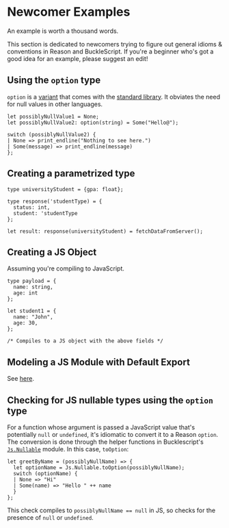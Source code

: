 # Newcomer Examples

An example is worth a thousand words.

This section is dedicated to newcomers trying to figure out general idioms & conventions in Reason and BuckleScript. If you're a beginner who's got a good idea for an example, please suggest an edit!

## Using the `option` type

`option` is a [variant](variant.md) that comes with the [standard library](//reasonml.github.io/api/index.html). It obviates the need for null values in other languages.

```reason
let possiblyNullValue1 = None;
let possiblyNullValue2: option(string) = Some("Hello@");

switch (possiblyNullValue2) {
| None => print_endline("Nothing to see here.")
| Some(message) => print_endline(message)
};
```

## Creating a parametrized type

```reason
type universityStudent = {gpa: float};

type response('studentType) = {
  status: int,
  student: 'studentType
};

let result: response(universityStudent) = fetchDataFromServer();
```

## Creating a JS Object

Assuming you're compiling to JavaScript.

```reason
type payload = {
  name: string,
  age: int
};

let student1 = {
  name: "John",
  age: 30,
};

/* Compiles to a JS object with the above fields */
```

## Modeling a JS Module with Default Export

See [here](/docs/reason-compiler/latest/import-export#Import%20a%20Default%20Value).

## Checking for JS nullable types using the `option` type

For a function whose argument is passed a JavaScript value that's potentially `null` or `undefined`, it's idiomatic to convert it to a Reason `option`. The conversion is done through the helper functions in Bucklescript's [`Js.Nullable`](/apis/javascript/latest/js/nullable#t) module. In this case, `toOption`:

```reason
let greetByName = (possiblyNullName) => {
  let optionName = Js.Nullable.toOption(possiblyNullName);
  switch (optionName) {
  | None => "Hi"
  | Some(name) => "Hello " ++ name
  }
};
```

This check compiles to `possiblyNullName == null` in JS, so checks for the presence of `null` or `undefined`.

